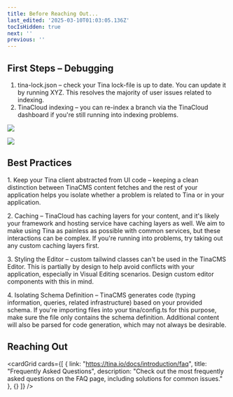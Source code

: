 ```yaml
---
title: Before Reaching Out...
last_edited: '2025-03-10T01:03:05.136Z'
tocIsHidden: true
next: ''
previous: ''
---
```


## First Steps – Debugging

1. tina-lock.json – check your Tina lock-file is up to date. You can update it by running XYZ. This resolves the majority of user issues related to indexing.
2. TinaCloud indexing – you can re-index a branch via the TinaCloud dashboard if you're still running into indexing problems.

![](/img/docs/SCR-20250310-jybh.png)

![](/img/docs/SCR-20250310-jylo.png)

## Best Practices

1\. Keep your Tina client abstracted from UI code – keeping a clean distinction between TinaCMS content fetches and the rest of your application helps you isolate whether a problem is related to Tina or in your application.

2\. Caching – TinaCloud has caching layers for your content, and it's likely your framework and hosting service have caching layers as well. We aim to make using Tina as painless as possible with common services, but these interactions can be complex. If you're running into problems, try taking out any custom caching layers first.

3\. Styling the Editor – custom tailwind classes can't be used in the TinaCMS Editor. This is partially by design to help avoid conflicts with your application, especially in Visual Editing scenarios. Design custom editor components with this in mind.

4\. Isolating Schema Definition – TinaCMS generates code (typing information, queries, related infrastructure) based on your provided schema. If you're importing files into your tina/config.ts  for this purpose, make sure the file only contains the schema definition. Additional content will also be parsed for code generation, which may not always be desirable.

## Reaching Out

<cardGrid
  cards={[
    {
      link: "https://tina.io/docs/introduction/faq",
      title: "Frequently Asked Questions",
      description:
        "Check out the most frequently asked questions on the FAQ page, including solutions for common issues."
    },
    {}
  ]}
/>
